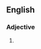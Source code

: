 ==English==

===Adjective===
{{head|en|adjective superlative form}}

# {{en-superlative of|nitpicky}}